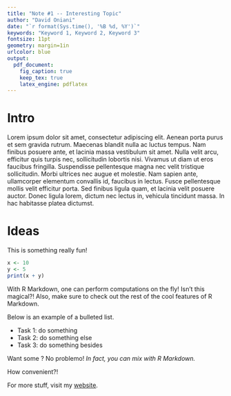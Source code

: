 ```yaml
---
title: "Note #1 -- Interesting Topic"
author: "David Oniani"
date: "`r format(Sys.time(), '%B %d, %Y')`"
keywords: "Keyword 1, Keyword 2, Keyword 3"
fontsize: 11pt
geometry: margin=1in
urlcolor: blue
output:
  pdf_document:
    fig_caption: true
    keep_tex: true
    latex_engine: pdflatex
---
```


# Intro

Lorem ipsum dolor sit amet, consectetur adipiscing elit. Aenean porta purus et
sem gravida rutrum. Maecenas blandit nulla ac luctus tempus. Nam finibus
posuere ante, et lacinia massa vestibulum sit amet. Nulla velit arcu, efficitur
quis turpis nec, sollicitudin lobortis nisi. Vivamus ut diam ut eros faucibus
fringilla. Suspendisse pellentesque magna nec velit tristique sollicitudin.
Morbi ultrices nec augue et molestie. Nam sapien ante, ullamcorper elementum
convallis id, faucibus in lectus. Fusce pellentesque mollis velit efficitur
porta. Sed finibus ligula quam, et lacinia velit posuere auctor. Donec ligula
lorem, dictum nec lectus in, vehicula tincidunt massa. In hac habitasse platea
dictumst.

# Ideas

This is something really fun!

```r
x <- 10
y <- 5
print(x + y)
```

With R Markdown, one can perform computations on the fly! Isn't this magical?!
Also, make sure to check out the rest of the cool features of R Markdown.

Below is an example of a bulleted list.

- Task 1: do something
- Task 2: do something else
- Task 3: do something besides

Want some \LaTeX? No problemo! *In fact, you can mix \LaTeX with R Markdown.*

How convenient?!

For more stuff, visit my [website](https://www.davidoniani.com).
